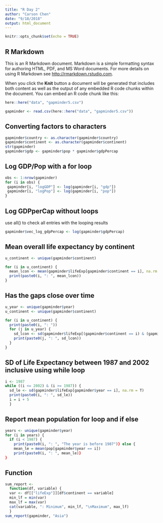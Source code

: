 ```yaml
---
title: "R Day 2"
author: "Carson Chen"
date: "9/18/2018"
output: html_document
---
```


```r
knitr::opts_chunk$set(echo = TRUE)
```

## R Markdown

This is an R Markdown document. Markdown is a simple formatting syntax for authoring HTML, PDF, and MS Word documents. For more details on using R Markdown see <http://rmarkdown.rstudio.com>.

When you click the **Knit** button a document will be generated that includes both content as well as the output of any embedded R code chunks within the document. You can embed an R code chunk like this:

```r
here::here("data", "gapminder5.csv")

gapminder <- read.csv(here::here("data", "gapminder5.csv"))
```
## Converting factors to characters

```r
gapminder$country <- as.character(gapminder$country)
gapminder$continent <- as.character(gapminder$continent)
str(gapminder)
gapminder$gdp <- gapminder$pop * gapminder$gdpPercap
```

## Log GDP/Pop with a for loop
```r
obs <- 1:nrow(gapminder)
for (i in obs) {
 gapminder[i, "logGDP"] <- log(gapminder[i, "gdp"])
 gapminder[i, "logPop"] <- log(gapminder[i, "pop"])
}
```

## Log GDPperCap without loops
use all() to check all entries with the looping results
```r
gapminder$vec_log_gdpPercap <- log(gapminder$gdpPercap)
```

## Mean overall life expectancy by continent
```r
u_continent <- unique(gapminder$continent)

for (i in u_continent) {
  mean_lcon <- mean(gapminder$lifeExp[gapminder$continent == i], na.rm = T)
  print(paste0(i, ": ", mean_lcon))
}
```

## Has the gaps close over time
```r
u_year <- unique(gapminder$year)
u_continent <- unique(gapminder$continent)

for (i in u_continent) {
  print(paste0(i, ": "))
  for (j in u_year) {
    sd_lcon <- sd(gapminder$lifeExp[(gapminder$continent == i) & (gapminder$year == j)], na.rm = T)
    print(paste0(j, ": ", sd_lcon))
  }
}
```

## SD of Life Expectancy between 1987 and 2002 inclusive using while loop
```r
i <- 1987
while ((i <= 2002) & (i >= 1987)) {
  sd_le <- sd(gapminder$lifeExp[gapminder$year == i], na.rm = T)
  print(paste0(i, ": ", sd_le))
  i = i + 5
  }
```

## Report mean population for loop and if else
```r
years <- unique(gapminder$year)
for (i in years) {
  if (i < 1987) {
    print(paste0(i, ": ", "The year is before 1987")} else {
    mean_le = mean(pop[gapminder$year == i])
    print(paste0(i, ": ", mean_le)}
}
```

## Function
```r
sum_report <- 
  function(df, variable) {
  var <- df[["lifeExp"]][df$continent == variable]
  min_lf = min(var)
  max_lf = max(var)
  cat(variable, ": Minimum", min_lf, "\nMaximum", max_lf)
  }
sum_report(gapminder, "Asia")
```